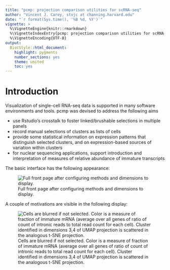 ```yaml
---
title: "pcmp: projection comparison utilities for scRNA-seq"
author: "Vincent J. Carey, stvjc at channing.harvard.edu"
date: "`r format(Sys.time(), '%B %d, %Y')`"
vignette: >
  %\VignetteEngine{knitr::rmarkdown}
  %\VignetteIndexEntry{pcmp: projection comparison utilities for scRNA-seq}
  %\VignetteEncoding{UTF-8}
output:
  BiocStyle::html_document:
    highlight: pygments
    number_sections: yes
    theme: united
    toc: yes
---
```


# Introduction

Visualization of single-cell RNA-seq data is supported in many
software environments and tools.  pcmp was devised to address
the following aims

- use Rstudio's crosstalk to foster linked/brushable selections
in multiple panels
- record manual selections of clusters as lists of cells
- provide some statistical information on expression patterns
that distinguish selected clusters, and on expression-based sources
of variation within clusters
- for nuclear sequencing applications, support introduction and
interpretation of measures of relative abundance of immature
transcripts

The basic interface has the following appearance:

![Full front page after configuring methods and dimensions to display.](pcmpfull.png)

A couple of motivations are visible in the following display:

![Cells are blurred if not selected.  Color is a measure of fraction of
immature mRNA (average over all genes of ratio of count of intronic reads to total read count for each cell).  Cluster identified in dimensions 3,4 of UMAP projection
is scattered in the analogous t-SNE projection.](motiv.png)

